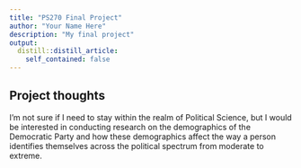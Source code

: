 ```yaml
---
title: "PS270 Final Project"
author: "Your Name Here"
description: "My final project"
output:
  distill::distill_article:
    self_contained: false
---
```




## Project thoughts

I'm not sure if I need to stay within the realm of Political Science, but I would be interested in conducting research on the demographics of the Democratic Party and how these demographics affect the way a person identifies themselves across the political spectrum from moderate to extreme.  
